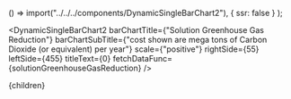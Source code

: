 


  () => import("../../../components/DynamicSingleBarChart2"),
  { ssr: false }
);

<DynamicSingleBarChart2
  barChartTitle={"Solution Greenhouse Gas Reduction"}
  barChartSubTitle={"cost shown are mega tons of Carbon Dioxide (or equivalent) per year"}
  scale={"positive"}
  rightSide={55}
  leftSide={455}
  titleText={0}
  fetchDataFunc={solutionGreenhouseGasReduction}
/>

<SolutionTable />

  <Article 
    focusAreaUrl={focusAreaUrl} 
    hierarchy={hierarchy} 
    site={site}
  >
    {children}
  </Article>